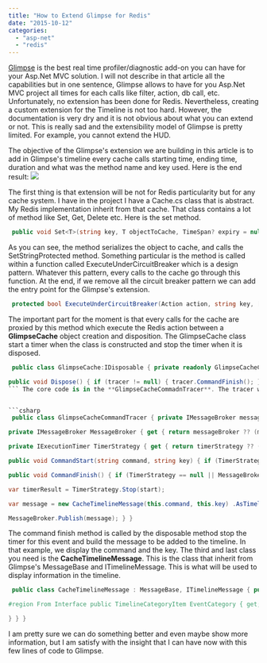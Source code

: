 ```yaml
---
title: "How to Extend Glimpse for Redis"
date: "2015-10-12"
categories: 
  - "asp-net"
  - "redis"
---
```


[Glimpse](http://getglimpse.com/) is the best real time profiler/diagnostic add-on you can have for your Asp.Net MVC solution. I will not describe in that article all the capabilities but in one sentence, Glimpse allows to have for you Asp.Net MVC project all times for each calls like filter, action, db call, etc. Unfortunately, no extension has been done for Redis. Nevertheless, creating a custom extension for the Timeline is not too hard. However, the documentation is very dry and it is not obvious about what you can extend or not. This is really sad and the extensibility model of Glimpse is pretty limited. For example, you cannot extend the HUD.

The objective of the Glimpse's extension we are building in this article is to add in Glimpse's timeline every cache calls starting time, ending time, duration and what was the method name and key used. Here is the end result: ![](images/GlimpseExtension-400x288.png)

The first thing is that extension will be not for Redis particularity but for any cache system. I have in the project I have a Cache.cs class that is abstract. My Redis implementation inherit from that cache. That class contains a lot of method like Set, Get, Delete etc. Here is the set method. 
```csharp
 public void Set<T>(string key, T objectToCache, TimeSpan? expiry = null) { if (string.IsNullOrEmpty(key)) { throw new ArgumentNullException("key"); } if (this.isCacheEnable) { var serializedObjectToCache = Serialization.Serialize(objectToCache); if (!this.ExecuteUnderCircuitBreaker(()=>this.SetStringProtected(key, serializedObjectToCache, expiry),key)) { Log.Error(string.Format("Cannot Set {0}", key)); } } } 
```

As you can see, the method serializes the object to cache, and calls the SetStringProtected method. Something particular is the method is called within a function called ExecuteUnderCircuitBreaker which is a design pattern. Whatever this pattern, every calls to the cache go through this function. At the end, if we remove all the circuit breaker pattern we can add the entry point for the Glimpse's extension.


```csharp
 protected bool ExecuteUnderCircuitBreaker(Action action, string key, [CallerMemberName]string callerMemberName="") { using (var glimpse = new GlimpseCache(key, callerMemberName)) { //Code removed here about circuit breaker action(); } } 
```

The important part for the moment is that every calls for the cache are proxied by this method which execute the Redis action between a **GlimpseCache** object creation and disposition. The GlimpseCache class start a timer when the class is constructed and stop the timer when it is disposed.


```csharp
 public class GlimpseCache:IDisposable { private readonly GlimpseCacheCommandTracer tracer; public GlimpseCache(string key, string commandName) { this.tracer = new GlimpseCacheCommandTracer(); tracer.CommandStart(commandName, key); }

public void Dispose() { if (tracer != null) { tracer.CommandFinish(); } } } 
``` The core code is in the **GlimpseCacheCommadnTracer**. The tracer will use the IMessageBroker and IExecutionTimer to know the configuration. This will get from the configuration file (web.config) Glimpse's configurations but also if this one is active or not. It will also give you a hook to the timer start and stop. This will allow us to get into the timeline by publishing an event. This class also configure how to display the information. You can define the label, the color and the highlight.


```csharp
 public class GlimpseCacheCommandTracer { private IMessageBroker messageBroker; private IExecutionTimer timerStrategy;

private IMessageBroker MessageBroker { get { return messageBroker ?? (messageBroker = GlimpseConfiguration.GetConfiguredMessageBroker()); } set { messageBroker = value; } }

private IExecutionTimer TimerStrategy { get { return timerStrategy ?? (timerStrategy = GlimpseConfiguration.GetConfiguredTimerStrategy()()); } set { timerStrategy = value; } } private const string LABEL = "Cache"; private const string COLOR = "#555"; private const string COLOR_HIGHLIGHT = "#55ff55"; private string command; private string key; private TimeSpan start;

public void CommandStart(string command, string key) { if (TimerStrategy == null) return; this.start = TimerStrategy.Start(); this.command = command; this.key = key; }

public void CommandFinish() { if (TimerStrategy == null || MessageBroker == null) return;

var timerResult = TimerStrategy.Stop(start);

var message = new CacheTimelineMessage(this.command, this.key) .AsTimelineMessage(command + ": " + key, new TimelineCategoryItem(LABEL, COLOR, COLOR_HIGHLIGHT)) .AsTimedMessage(timerResult);

MessageBroker.Publish(message); } } 
```

The command finish method is called by the disposable method stop the timer for this event and build the message to be added to the timeline. In that example, we display the command and the key. The third and last class you need is the **CacheTimelineMessage**. This is the class that inherit from Glimpse's MessageBase and ITimelineMessage. This is what will be used to display information in the timeline.


```csharp
 public class CacheTimelineMessage : MessageBase, ITimelineMessage { public string Command { get; set; } public string Key { get; set; }

#region From Interface public TimelineCategoryItem EventCategory { get; set; } public string EventName { get; set; } public string EventSubText { get; set; } public TimeSpan Duration { get; set; } public TimeSpan Offset { get; set; } public DateTime StartTime { get; set; } #endregion public CacheTimelineMessage(string command, string key) { this.Command = command; this.Key = key;

} } } 
```

I am pretty sure we can do something better and even maybe show more information, but I am satisfy with the insight that I can have now with this few lines of code to Glimpse.
